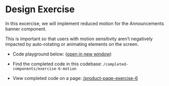 
# Design Exercise

In this excercise, we will implement reduced motion for the Announcements banner component.

This is important so that users with motion sensitivity aren’t negatively impacted by auto-rotating or animating elements on the screen.

- Code playground below: (<a href="/product-page-1" target="_blank" className="underline nx-text-primary-600">open in new window</a>)

- Find the completed code in this codebase: `/completed-components/exercise-6-motion`
- View completed code on a page: <a href="/product-page-exercise-6" className="underline nx-text-primary-600">/product-page-exercise-6</a>

<ProductPage productData={Product} />